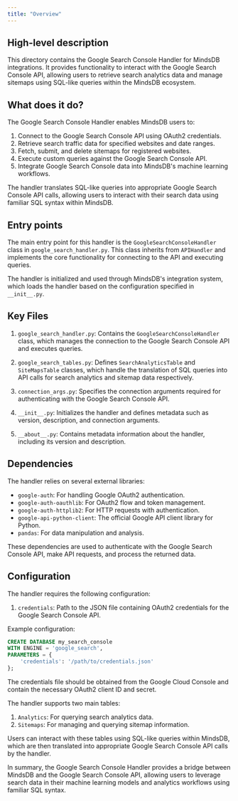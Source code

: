 ```yaml
---
title: "Overview"
---
```


## High-level description
This directory contains the Google Search Console Handler for MindsDB integrations. It provides functionality to interact with the Google Search Console API, allowing users to retrieve search analytics data and manage sitemaps using SQL-like queries within the MindsDB ecosystem.

## What does it do?
The Google Search Console Handler enables MindsDB users to:

1. Connect to the Google Search Console API using OAuth2 credentials.
2. Retrieve search traffic data for specified websites and date ranges.
3. Fetch, submit, and delete sitemaps for registered websites.
4. Execute custom queries against the Google Search Console API.
5. Integrate Google Search Console data into MindsDB's machine learning workflows.

The handler translates SQL-like queries into appropriate Google Search Console API calls, allowing users to interact with their search data using familiar SQL syntax within MindsDB.

## Entry points
The main entry point for this handler is the `GoogleSearchConsoleHandler` class in `google_search_handler.py`. This class inherits from `APIHandler` and implements the core functionality for connecting to the API and executing queries.

The handler is initialized and used through MindsDB's integration system, which loads the handler based on the configuration specified in `__init__.py`.

## Key Files
1. `google_search_handler.py`: Contains the `GoogleSearchConsoleHandler` class, which manages the connection to the Google Search Console API and executes queries.

2. `google_search_tables.py`: Defines `SearchAnalyticsTable` and `SiteMapsTable` classes, which handle the translation of SQL queries into API calls for search analytics and sitemap data respectively.

3. `connection_args.py`: Specifies the connection arguments required for authenticating with the Google Search Console API.

4. `__init__.py`: Initializes the handler and defines metadata such as version, description, and connection arguments.

5. `__about__.py`: Contains metadata information about the handler, including its version and description.

## Dependencies
The handler relies on several external libraries:

- `google-auth`: For handling Google OAuth2 authentication.
- `google-auth-oauthlib`: For OAuth2 flow and token management.
- `google-auth-httplib2`: For HTTP requests with authentication.
- `google-api-python-client`: The official Google API client library for Python.
- `pandas`: For data manipulation and analysis.

These dependencies are used to authenticate with the Google Search Console API, make API requests, and process the returned data.

## Configuration
The handler requires the following configuration:

1. `credentials`: Path to the JSON file containing OAuth2 credentials for the Google Search Console API.

Example configuration:
```sql
CREATE DATABASE my_search_console
WITH ENGINE = 'google_search',
PARAMETERS = {
    'credentials': '/path/to/credentials.json'
};
```

The credentials file should be obtained from the Google Cloud Console and contain the necessary OAuth2 client ID and secret.

The handler supports two main tables:
1. `Analytics`: For querying search analytics data.
2. `Sitemaps`: For managing and querying sitemap information.

Users can interact with these tables using SQL-like queries within MindsDB, which are then translated into appropriate Google Search Console API calls by the handler.

In summary, the Google Search Console Handler provides a bridge between MindsDB and the Google Search Console API, allowing users to leverage search data in their machine learning models and analytics workflows using familiar SQL syntax.